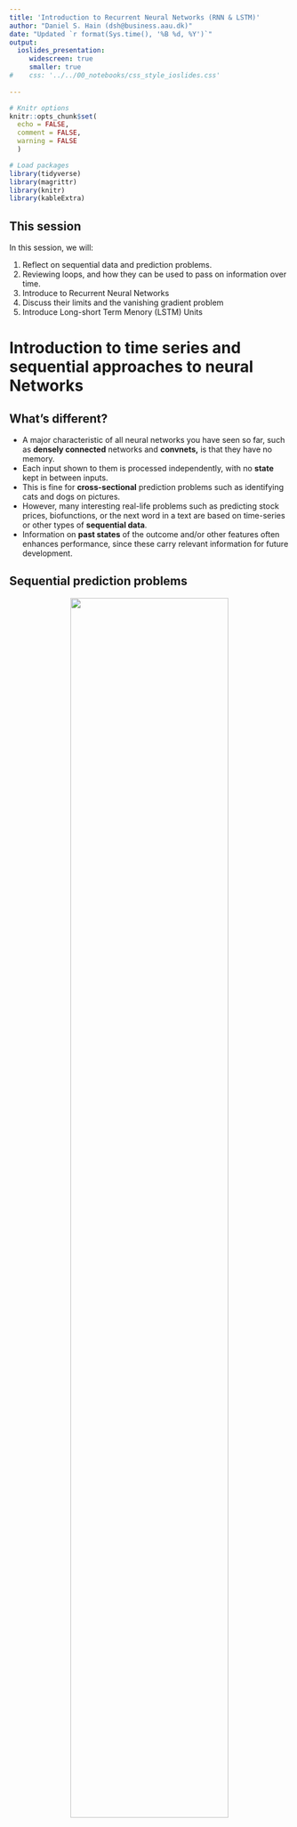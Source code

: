 ```yaml
---
title: 'Introduction to Recurrent Neural Networks (RNN & LSTM)'
author: "Daniel S. Hain (dsh@business.aau.dk)"
date: "Updated `r format(Sys.time(), '%B %d, %Y')`"
output:
  ioslides_presentation:
     widescreen: true
     smaller: true
#    css: '../../00_notebooks/css_style_ioslides.css'
   
---
```


```r
# Knitr options
knitr::opts_chunk$set(
  echo = FALSE,
  comment = FALSE,
  warning = FALSE
  )

# Load packages
library(tidyverse)
library(magrittr)
library(knitr)
library(kableExtra)
```


<style type="text/css">
  .img_tiny{
    width: 25%;
  }
  .img_small{
    width: 50%;
  }
.img{
  width: 75%;
}
.img_big{
  width: 100%;
}
</style>

## This session 

In this session, we will:

1. Reflect on sequential data and prediction problems.
2. Reviewing loops, and how they can be used to pass on information over time.
3. Introduce to Recurrent Neural Networks
4. Discuss their limits and the vanishing gradient problem
5. Introduce Long-short Term Menory  (LSTM) Units 

# Introduction to time series and sequential approaches to neural Networks

## What's different?

* A major characteristic of all neural networks you have seen so far, such as **densely connected** networks and **convnets,** is that they have no memory. 
* Each input shown to them is processed independently, with no **state** kept in between inputs. 
* This is fine for **cross-sectional** prediction problems such as identifying cats and dogs on pictures. 
* However, many interesting real-life problems such as predicting stock prices, biofunctions, or the next word in a text are based on time-series or other types of **sequential data**. 
* Information on **past states** of the outcome and/or other features often enhances performance, since these  carry relevant information for future development.

## Sequential prediction problems

<center>
![](https://sds-aau.github.io/SDS-master/00_media/DL_lstm_1.jpeg){.img}
</center>

* Using neural networks for such sequential problems, in order to process a sequence or a temporal series of data points, you have to show the entire sequence to the network at once: turn it into a single data point. 
* Therefore, often we would like to operate over **sequences of vectors**: Sequences in the input, the output, or in the most general case both. 

## Working with sequential data

* Within human reasoning, we utulize information on past states naturally all the time. 
* As you're reading (or listening) the present sentence, you’re processing it word by word—or, keeping memories of what came before; this gives you a fluid representation of the meaning conveyed by this sentence. 
* Biological intelligence processes information incrementally while maintaining an internal model of what it’s processing, built from **past information** and constantly **updated** as new information comes in. Our thoughts have **persistence**.
* Traditional neural networks can’t do this, and it seems like a major shortcoming. For example, imagine you want to classify what kind of event is happening at every point in a movie. 
* Or a moving stock on the market, predicted just with a snapshot of its indicators at one point in time. It’s unclear how a traditional neural network could use its reasoning about previous events to inform later ones. 

# Recurrent Neural Networks 

## Intuition behind RNNs

<center>
![](https://sds-aau.github.io/SDS-master/00_media/DL_rnn_0.png){.img}
</center>

* **Recurrent neural networks** (RNN) address this issue in a very simplified way. They are networks with **internal loops** in them, allowing information to persist.
* it processes sequences by iterating through the elements and maintaining a **state** containing information relative to what it has seen so far. 
* The state of the RNN is reset between processing two different, independent sequences, so you still consider **one sequence a single data point**: a single input to the network. 
* What changes is that this data point is no longer processed in a single step; rather, the network internally loops over sequence elements.

## Loops 

```{}
state_t = 0 # the state as t

for (input_t in input_sequence) {
  output_t = f(input_t, state_t)
  state_t = output_t                   
}
```

* To make these notions of **loop** and **state** clear, let’s implement the **forward pass** of a toy RNN . 
* This RNN takes as input a sequence of vectors, which you’ll encode as a 2D tensor of size (`timesteps`, `input_features`). 
* It loops over timesteps, and at each timestep, it considers its current state at `t` and the input at `t` (of shape (`input_features`), and combines them to obtain the output at `t`.
* You’ll then set the state for the next step to be this previous output. 
* For the first timestep, the previous output isn’t defined; hence, there is no current state. So, you’ll initialize the state as an all-zero vector called the initial state of the network.

----

```{}
state_t <- 0

for (input_t in input_sequence) {
  output_t <- activation(dot(W, input_t) + dot(U, state_t) + b)
  state_t <- output_t
}
```

* You can even flesh out the function `f`: the transformation of the input and state into an output will be parameterized by two matrices, `W` and `U`, and a bias vector `b`. 
* It’s similar to the transformation operated by a densely connected layer in a feedforward network, right?

## The structure of RNNs 

<center>
![](https://sds-aau.github.io/SDS-master/00_media/DL_LSTM1.png){.img}
</center>

* Recurrent neural networks have the form of a **chain of repeating modules **of neural network. 
* In standard RNNs, this repeating module will have a very simple structure, such as a single `tanh()` layer. 
* It takes (differently) weighted input from the cells in the layer below, as well as of the **state**, which is just the "saved"/"remembered" layer below how it was one time-step earlier (at t-1). 
* Then, with the `tanh()`, it squisches all the weights together to an output bounded between `[-1,1]`.


# Limits of RNNs

## Long-term Dependencies

* One of the appeals of RNNs is the idea that they might be able to **connect previous information** to the present task.
* Yet, going one step back is often not good enough, since meaning in some cases unfolds over a long sequence. 
* We just stack several `layer_simple_rnn`on top of each other to capture the information contained in long sequences? Kind of, but there is a probhlem...

* In theory, RNNs are absolutely capable of handling such **long-term dependencies**. 
* Sadly, in practice, RNNs don’t seem to be able to learn them. The problem was explored in depth by Hochreiter (1991, in German) and Bengio, et al. (1994)[^1], who found some pretty fundamental reasons why it might be difficult. 
* First and foremost, the **valishing gradient** problem.


## Backpropagation Through Time (BPTT) 

* Remember, the purpose of RNNs is to accurately **classify sequential input**. 
* We rely on the **backpropagation of error** and gradient descent to do so. 
* RNNs rely on an extension of backpropagation called **backpropagation through time**, or BPTT. 
* Time, in this case, is simply expressed by a **well-defined, ordered series of calculations** linking one time step to the next, which is all backpropagation needs to work.
* Remember, neural networks, whether they are recurrent or not, are simply nested composite functions like `y = f(g(h(x)))`. 
* Adding a time element only **extends the series of functions** for which we calculate derivatives with the chain rule.

## The Vanishing (Exploding) Gradient

* Information flowing through neural nets passes through many **stages of multiplication**.  
* Because the layers and time steps of deep neural networks relate to each other through multiplication, derivatives are susceptible to *vanishing* or *exploding*. 
* This is an effect that is similar to what is observed with non-recurrent networks (feedforward networks) that are many layers deep: as you keep adding layers to a network, the network eventually becomes untrainable.
* Exploding gradients treat every weight as though it were the proverbial butterfly whose flapping wings cause a distant hurricane. 
* Those weights’ gradients become saturated on the high end; i.e. they are presumed to be too powerful. 
* But exploding gradients can be solved relatively easily, because they can be truncated or squashed. Vanishing gradients can become too small for computers to work with or for networks to learn – a harder problem to solve.

----

<center>
![](https://sds-aau.github.io/SDS-master/00_media/DL_vanishing_gradient.png){.img_small}
</center>

* Here you see the effects of applying a sigmoid function over and over again. 
* The data is flattened until, for large stretches, it has no detectable slope. 
* This is analogous to a gradient vanishing as it passes through many layers.

# Long Short-Term Memory Units (LSTMs)

## LSTM introduction

* Long Short Term Memory networks – usually just called **LSTMs** – are a special kind of RNN, capable of learning long-term dependencies. 
* They were  were introduced by Hochreiter & Schmidhuber (1997)[^2], and represent the cummulation of their work on the vanishing gradient problem. They work tremendously well on a large variety of problems, and are now widely used.
* After all, their idea was simple: They introduced a variant of `layer_simple_rnn`; it adds a way to carry information across many timesteps. 
*  Imagine a conveyor belt running parallel to the sequence you’re processing. Information from the sequence can jump onto the conveyor belt at any point, be transported to a later timestep, and jump off, intact, when you need it. 
* This is essentially what LSTM does: it **saves information for later**, thus preventing older signals from gradually vanishing during processing. 
* Remembering information for long periods of time is practically their default behavior, not something they struggle to learn!


## The structure of LSTMs

<center>
![](https://sds-aau.github.io/SDS-master/00_media/DL_LSTM2.png){.img}
</center>

* LSTMs also have this chain like structure, but the repeating module has a different structure. 
* Instead of having a single neural network layer, there are four, interacting in a very special way. 
* In adittion to the layer with the `tanh()` activation function that produces `[-1,1]` outputs, we see adittional `sigmoid()` layers that produce output between `[0,1]`

----

* Don’t worry about the details of what’s going on. 
* We will do that one step by step. Lets get first comfortable with the notation:

<center>
![](https://sds-aau.github.io/SDS-master/00_media/DL_LSTM_notation.png){width=750px}
</center>

In the above diagram, each line carries an entire vector, from the output of one node to the inputs of others. 

* Pink circles represent pointwise operations, like vector addition
* Yellow boxes are learned neural network layers. 
* Lines merging denote concatenation
* Line forking denote its content being copied and the copies going to different locations.

---- 

<center>
![](https://sds-aau.github.io/SDS-master/00_media/DL_LSTM3.png){.img}
</center>

* The key to LSTMs is the cell **state**, the horizontal line running through the top of the diagram. 
* The cell state is kind of like a conveyor belt. It runs straight down the entire chain, with only some minor linear interactions. 
* It’s very easy for information to just flow along it unchanged.
* The LSTM does have the ability to remove or add information to the cell state, carefully regulated by structures called **gates**.

----

* Gates are a way to optionally let information through. 
* They are composed out of a **sigmoid neural net layer** and a pointwise multiplication operation. 
* The sigmoid layer outputs numbers between zero and one, describing how much of each component should be let through. 
* A value of zero means “let nothing through,” while a value of one means “let everything through!” 
* An LSTM has three of these gates, to protect and control the cell state.
   1. The Forget Gate
   2. The Input gate
   3. The Output Gate
* Conceptually, that is how an LSTM learns to remember as well as to forget. Lets inspect these layers more in detail.


## 1: The Forget Gate Layer

<center>
![](https://sds-aau.github.io/SDS-master/00_media/DL_LSTM_G1.png){.img}
</center>

* The first step in our LSTM is to decide what information we’re going to throw away from the cell state. 
* This decision is made by a `sigmoid` layer called the **forget gate layer.*”**  A `1` represents “completely keep this” while a `0` represents “completely get rid of this.”

Let’s go back to our example of a language model trying to predict the next word based on all the previous ones. In such a problem, the cell state might include the gender of the present subject, so that the correct pronouns can be used. When we see a new subject, we want to forget the gender of the old subject.

## 2: The Input Gate Layer

<center>
![](https://sds-aau.github.io/SDS-master/00_media/DL_LSTM_G2.png){.img}
</center>

* The next step is to decide what new information we’re going to store in the cell state. This has two parts. 
* First, a `sigmoid` layer called the **input gate layer** decides which values we’ll update. 
* Next, a `tanh` layer creates a vector of new candidate values, `Ct`, that could be added to the state. 
* In the next step, we’ll combine these two to create an update to the state.

In the example of our language model, we’d want to add the gender of the new subject to the cell state, to replace the old one we’re forgetting.

----

<center>
![](https://sds-aau.github.io/SDS-master/00_media/DL_LSTM_G3.png){.img}
</center>

* It’s now time to update the old cell state, `Ct−1`, into the new cell state `Ct`. 
* The previous steps already decided what to do, we just need to actually do it. We multiply the old state by `ft`, forgetting the things we decided to forget earlier. 
* Then we add `it∗Ct`. This is the new candidate values, scaled by how much we decided to update each state value.

In the case of the language model, this is where we’d actually drop the information about the old subject’s gender and add the new information, as we decided in the previous steps.


## 3: The Output Gate Layer

<center>
![](https://sds-aau.github.io/SDS-master/00_media/DL_LSTM_G4.png){.img}
</center>

* Finally, we need to decide what we’re going to output. This output will be based on our cell state, but will be a filtered version. 
* First, we run a `sigmoid` layer which decides what parts of the cell state we’re going to output. 
* Then, we put the cell state through `tanh` (to push the values to be between [−1,1]) and multiply it by the output of the `sigmoid` gate, so that we only output the parts we decided to.

For the language model example, since it just saw a subject, it might want to output information relevant to a verb, in case that’s what is coming next. For example, it might output whether the subject is singular or plural, so that we know what form a verb should be conjugated into if that’s what follows next.


## Summary 

* And, thats pretty much it. Sounds complicated, and to some extent it is. However, the concept is pretty straightforward. 
* In order to exploit the information of multiple recurrent layers, we have to find a way to train the weights while avoiding the vanishing gradient problem. 
* Therefore we introduce gates, through which previous states can pass through quasi unaltered. 
* However, not every information from previous sequences is useful for us. Indeed, too much information could be a curse rather than a blessing for our model. 
* Therefore, we have to introduce further gates that decide which information from previous stages to remember, and which to forget.

----

We can envision the architectur of an LSTM as follows:

<center>
![](https://sds-aau.github.io/SDS-master/00_media/DL_LSTM_architecture.png){.img_small}
</center>


## References

* Yoshua Bengio, Patrice Simard, and Paolo Frasconi, “Learning Long-Term Dependencies with Gradient Descent Is Difficult,” IEEE Transactions on Neural Networks 5, no. 2 (1994).
* Sepp Hochreiter and Jürgen Schmidhuber, “Long Short-Term Memory,” Neural Computation 9, no. 8 (1997).
